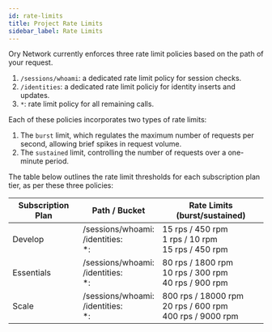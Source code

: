 ```yaml
---
id: rate-limits
title: Project Rate Limits
sidebar_label: Rate Limits
---
```


Ory Network currently enforces three rate limit policies based on the path of your request.

1. `/sessions/whoami`: a dedicated rate limit policy for session checks.
2. `/identities`: a dedicated rate limit policiy for identity inserts and updates.
3. `*`: rate limit policy for all remaining calls.

Each of these policies incorporates two types of rate limits:

1. The `burst` limit, which regulates the maximum number of requests per second, allowing brief spikes in request volume.
2. The `sustained` limit, controlling the number of requests over a one-minute period.

The table below outlines the rate limit thresholds for each subscription plan tier, as per these three policies:

| Subscription Plan | Path / Bucket                              | Rate Limits (burst/sustained)                                    |
| ----------------- | ------------------------------------------ | ---------------------------------------------------------------- |
| Develop           | /sessions/whoami:<br/>/identities:<br/>\*: | 15 rps / 450 rpm <br/>1 rps / 10 rpm <br/>15 rps / 450 rpm       |
| Essentials        | /sessions/whoami:<br/>/identities:<br/>\*: | 80 rps / 1800 rpm<br/>10 rps / 300 rpm<br/>40 rps / 900 rpm<br/> |
| Scale             | /sessions/whoami:<br/>/identities:<br/>\*: | 800 rps / 18000 rpm<br/>20 rps / 600 rpm<br/>400 rps / 9000 rpm  |

